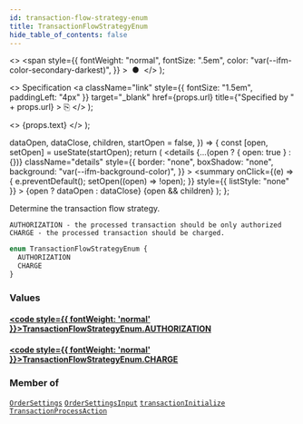 ```yaml
---
id: transaction-flow-strategy-enum
title: TransactionFlowStrategyEnum
hide_table_of_contents: false
---
```


  <>
    <span
      style={{
        fontWeight: "normal",
        fontSize: ".5em",
        color: "var(--ifm-color-secondary-darkest)",
      }}
    >
      &nbsp;●&nbsp;
    </span>
  </>
);

  <>
    Specification
    <a
      className="link"
      style={{ fontSize: "1.5em", paddingLeft: "4px" }}
      target="\_blank"
      href={props.url}
      title={"Specified by " + props.url}
    >
      ⎘
    </a>
  </>
);

  <>
    <span className={props.class}>{props.text}</span>
  </>
);


  dataOpen,
  dataClose,
  children,
  startOpen = false,
}) => {
  const [open, setOpen] = useState(startOpen);
  return (
    <details
      {...(open ? { open: true } : {})}
      className="details"
      style={{
        border: "none",
        boxShadow: "none",
        background: "var(--ifm-background-color)",
      }}
    >
      <summary
        onClick={(e) => {
          e.preventDefault();
          setOpen((open) => !open);
        }}
        style={{ listStyle: "none" }}
      >
        {open ? dataOpen : dataClose}
      </summary>
      {open && children}
    </details>
  );
};

Determine the transaction flow strategy.

    AUTHORIZATION - the processed transaction should be only authorized
    CHARGE - the processed transaction should be charged.

```graphql
enum TransactionFlowStrategyEnum {
  AUTHORIZATION
  CHARGE
}
```

### Values

#### [<code style={{ fontWeight: 'normal' }}>TransactionFlowStrategyEnum.<b>AUTHORIZATION</b></code>](#)

>

#### [<code style={{ fontWeight: 'normal' }}>TransactionFlowStrategyEnum.<b>CHARGE</b></code>](#)

>

### Member of

[`OrderSettings`](../../../api-reference/miscellaneous/objects/order-settings) <Badge class="badge badge--secondary" text="object"/><Bullet />[`OrderSettingsInput`](../../../api-reference/orders/inputs/order-settings-input) <Badge class="badge badge--secondary" text="input"/><Bullet />[`transactionInitialize`](../../../api-reference/payments/mutations/transaction-initialize) <Badge class="badge badge--secondary" text="mutation"/><Bullet />[`TransactionProcessAction`](../../../api-reference/payments/objects/transaction-process-action) <Badge class="badge badge--secondary" text="object"/>
